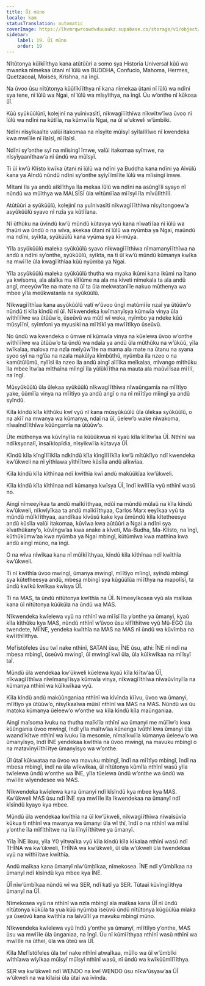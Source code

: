 ```yaml
---
title: Ũĩ mũno
locale: kam
statusTranslation: automatic
coverImage: https://lhvmrqwrcowdvduuaukz.supabase.co/storage/v1/object/public/strapi-uploads/small_cover-educacion-fundamental.webp-2d51a7828a2b1309555be27f7e2a61a0.webp
sidebar:
    label: 19. Ũĩ mũno
    order: 19
---
```

Nĩtũtonya kũĩkĩĩthya kana atũtũũri a somo sya Historia Universal kũũ wa mwanka nĩmekaa ũtani nĩ ĩũlũ wa BUDDHA, Confucio, Mahoma, Hermes, Quetzacoal, Moisés, Krishna, na ĩngĩ.

Na ũvoo ũsu nĩtũtonya kũũlĩkĩĩthya nĩ kana nĩmekaa ũtani nĩ ĩũlũ wa ndĩni sya tene, nĩ ĩũlũ wa Ngai, nĩ ĩũlũ wa mĩsyĩthya, na ĩngĩ. Ũu w’onthe nĩ kũkosa ũĩ.

Kũũ syũkũũlũnĩ, kolejinĩ na yuĩnivasĩtĩ, nĩkwagĩĩĩthĩwa nĩkwĩtw’ĩwa ũvoo nĩ ĩũlũ wa ndĩni na kũtĩĩa, na kũmwĩĩa Ngai, na ũĩ w’ukweli w’ũmbĩki.

Ndĩni nĩsyĩkaaĩte valũi itakomaa na nĩsyĩte mũĩsyĩ syĩlaĩlĩlwe nĩ kwendeka kwa mwĩĩle nĩ ĩlaĩsĩ, nĩ ĩlaĩsĩ.

Ndĩni sy’onthe syĩ na mĩisingĩ ĩmwe, valũi itakomaa syĩmwe, na nĩsyĩyaanĩthaw’a nĩ ũndũ wa mũĩsyĩ.

Ti ũĩ kw’ũ Klĩsto kwĩka ũtani nĩ ĩũlũ wa ndĩni ya Buddha kana ndĩni ya Aĩvũlũ kana ya Aĩndũ nũndũ ndĩni sy’onthe syĩyĩĩmĩĩte ĩũlũ wa mĩisingĩ ĩmwe.

Mĩtani ĩla ya andũ aĩkĩĩthya ĩla mekaa ĩũlũ wa ndĩni na asũngĩĩi syayo nĩ nũndũ wa mũĩthya wa MALSĨSĨ ũla wĩtũmĩĩaa mĩĩsyĩ ĩla mĩvũlĩthĩlĩ.

Atũtũũri a syũkũũlũ, kolejinĩ na yuĩnivasĩtĩ nĩkwagĩĩĩthĩwa nĩsyĩtongoew’a asyũkũũlũ syavo nĩ nzĩa ya kũtĩĩana.

Nĩ ũthũku na ũvĩndũ kw’ũ mũndũ kũtavya vyũ kana nĩwatĩĩaa nĩ ĩũlũ wa thaũri wa ũndũ o na wĩva, akekaa ũtani nĩ ĩũlũ wa nyũmba ya Ngai, maũndũ ma ndĩni, syĩkta, syũkũũlũ kana vyũma sya kĩ-mũya.

Yĩla asyũkũũlũ maleka syũkũũlũ syavo nĩkwagĩĩĩthĩwa nĩmamanyĩĩthĩwa na andũ a ndĩni sy’onthe, syũkũũlũ, syĩkta, na ti ũĩ kw’ũ mũndũ kũmanya kwĩka na mwĩĩle ũla kwagĩĩthĩaa kũũ nyũmba ya Ngai.

Yĩla asyũkũũlũ maleka syũkũũlũ thutha wa myaka ikũmi kana ikũmi na ĩtano ya kwĩsoma, ala alaĩka ma kĩlĩũme na ala ma kĩveti nĩmekala ta ala andũ angĩ, meeyũw’ĩte na mate na ũĩ ta ũla mekwatanĩĩe nakuo mũthenya wa mbee yĩla meũkwatanĩa na syũkũũlũ.

Nĩkwagĩĩthĩaa kana asyũkũũlũ vatĩ w’ũvoo ũngĩ matũmĩĩe nzaĩ ya ũtũũw’o nũndũ ti kĩla kĩndũ nĩ ũĩ. Nĩkwendeka kwĩmanyĩsya kũmwĩa vinya ũla wĩthĩĩĩwe wa ũtũũw’o, ũseũvũ wa mũtĩ wĩ weka, nyĩmbo ya ndeke kũũ mũsyĩĩnĩ, syĩmfoni ya myusiki na mĩĩtĩkĩ ya mwĩĩtĩkyo ũseũvũ.

No ũndũ wa kwendeka o ũmwe nĩ kũmwĩa vinya na kũelewa ũvoo w’onthe wĩthĩĩĩwe wa ũtũũw’o ta ũndũ wa ndaĩa ya andũ ũla mũthũku na w’ũkũũ, yĩla twĩkalaa, malova ma nzĩa meĩyũw’ĩte na mama ala mate na ũtanu na syana syoo syĩ na ng’ũa na nzala makũlya kĩmbũthũ, nyũmba ila nzeo o na kamũtũlũmũ, nyĩĩsĩ ila nzeo ila andũ aingĩ aĩĩĩka meĩkalaa, mĩvango mĩthũku ĩla mbee ĩtw’aa mĩthaĩna mĩingĩ ĩla yũlũkĩĩtha na mauta ala maũvĩĩsaa mĩĩlĩ, na ĩngĩ.

Mũsyũkũũlũ ũla ũlekaa syũkũũlũ nĩkwagĩĩthĩwa nĩwaũngamĩa na mĩĩtĩyo yake, ũũmĩĩa vinya na mĩĩtĩyo ya andũ angĩ o na nĩ mĩĩtĩyo mĩingĩ ya andũ syĩndũ.

Kĩla kĩndũ kĩla kĩthũku kwĩ vyũ nĩ kana mũsyũkũũlũ ũla ũlekaa syũkũũlũ, o na akĩĩ na mwanya wa kũmanya, ndaĩ na ũĩ, ũelew’o wake nĩwakoma, nĩwaĩndĩĩthĩwa kũũngamĩa na ũtũũw’o.

Ũte mũthenya wa kũvĩnyĩĩa na kũũũkwua nĩ kyaũ kĩla kĩĩtw’aa ŨĨ. Nthĩnĩ wa ndĩksyonalĩ, ĩnsaĩklopĩdia, nĩsyĩkwĩĩa kũtavya ŨĨ.

Kĩndũ kĩla kĩngĩlĩĩkĩla ndkĩndũ kĩla kĩngĩlĩĩkĩla kw’ũ mĩtũkĩlyo ndĩ kwendeka kw’ũkweli na nĩ yĩthĩawa yĩthĩĩtwe kũsĩla andũ aĩkwĩaa.

Kĩla kĩndũ kĩla kĩthĩnaa ndĩ kwĩthĩa kwĩ andũ makũũkĩaa kw’ũkweli.

Kĩla kĩndũ kĩla kĩthĩnaa ndĩ kũmanya kwĩsya ŨĨ, ĩndĩ kwĩlĩĩa vyũ nthĩnĩ wasũ no.

Aingĩ nĩmeeyĩkaa ta andũ maĩkĩĩthyaa, ndũĩ na mũndũ mũlaũ na kĩla kĩndũ kw’ũkweli, nĩkwĩyĩkaa ta andũ maĩkĩĩthyaa, Carlos Marx eeyĩkaa vyũ ta mũndũ mũĩkĩĩthyaa, aandĩkaa kĩvũsũ kake kya ũmũndũ kĩla kĩtetheesye andũ kũsĩla valũi itakomaa, kũvĩwa kwa aũtũũri a Ngai a ndĩni sya kĩvathũkany’o, kũvĩngw’aa kwa anake a kĩveti, Ma-Budha, Ma-Klĩsto, na ĩngĩ, kũthũkũmw’aa kwa nyũmba ya Ngai mbingĩ, kũtũmĩwa kwa mathĩna kwa andũ aingĩ mũno, na ĩngĩ.

O na wĩva nĩwĩkaa kana nĩ mũĩkĩĩthyaa, kĩndũ kĩla kĩthĩnaa ndĩ kwĩthĩa kw’ũkweli.

Ti nĩ kwĩthĩa ũvoo mwingĩ, ũmanya mwingĩ, mĩĩtĩyo mĩingĩ, syĩndũ mbingĩ sya kũtetheesya andũ, mbesa mbingĩ sya kũgũũlũa mĩĩthya na mapolĩsĩ, ta ũndũ kwĩkũ kwĩkaa kwĩsya ŨĨ.

Ti na MAS, ta ũndũ nĩtũtonya kwĩthĩa na ŨĨ. Nĩmeeyĩkosea vyũ ala maĩkaa kana ũĩ nĩtũtonya kũũkũla na ũndũ wa MAS.

Nĩkwendeka kwĩelewa vyũ na nthĩnĩ wa mĩĩsĩ ĩla y’onthe ya ũmanyi, kyaũ kĩla kĩthũku kya MAS, nũndũ nthĩnĩ w’ũvoo ũsu kĩfĩthĩtwe vyũ Mũ-EGO ũla twendete, MĨĨNE, yendeka kwĩthĩa na MAS na MAS nĩ ũndũ wa kũvĩmba na kwĩĩthĩĩthya.

Mefĩstófeles ũsu twĩ nake nthĩnĩ, SATAN ũsu, ĨNE ũsu, athi: ĨNE nĩ ndĩ na mbesa mbingĩ, ũseũvũ mwingĩ, ũĩ mwingĩ kwĩ ũla, ũla kũĩkwĩkaa na mĩĩsyĩ taĩ.

Mũndũ ũla wendekaa kw’ũkweli kũelewa kyaũ kĩla kĩĩtw’aa ŨĨ, nĩkwagĩĩthĩwa nĩwĩmanyĩĩsya kũmwĩa vinya, nĩkwagĩĩthĩwa nĩwaũvĩnyĩĩa na kũmanya nthĩnĩ wa kũĩkwĩkaa vyũ.

Kĩla kĩndũ andũ makũũnganiaa nthĩnĩ wa kĩvĩnda kĩĩvu, ũvoo wa ũmanyi, mĩĩtĩyo ya ũtũũw’o, nĩsyĩkaaĩwa mũisĩ nthĩnĩ wa MAS na MAS. Nũndũ wa ũu matoka kũmanya ũeleew’o w’onthe wa kĩla kĩndũ kĩla maũnganiaa.

Aingĩ maĩsoma ĩvuku na thutha maĩkĩĩa nthĩnĩ wa ũmanyi me mũĩĩw’o kwa kũũngania ũvoo mwingĩ, ĩndĩ yĩla maĩtw’aa kũnenga ĩvũthĩ kwa ũmanyi ũla waandĩkĩtwe nthĩnĩ wa ĩvuku ĩla mesomie, nĩmaĩkwĩĩa kũmanya ũeleew’o wa ũmanyĩsyo, ĩndĩ ĨNE yendekaa kwĩthĩa na ũvoo mwingĩ, na mavuku mbingĩ o na matavĩnyĩĩthĩĩtye ũmanyĩsyo wa w’onthe.

Ũĩ ũtaĩ kũkwataa na ũvoo wa mavuku mbingĩ, ĩndĩ na mĩĩtĩyo mbingĩ, ĩndĩ na mbesa mbingĩ, ĩndĩ na ũla wĩkwĩkaa, ũĩ nĩtũtonya kũmĩla nthĩnĩ wasũ yĩla twĩelewa ũndũ w’onthe wa ĨNE, yĩla tũelewa ũndũ w’onthe wa ũndũ wa mwĩĩle wĩyendesee wa MAS.

Nĩkwendeka kwĩelewa kana ũmanyĩ ndĩ kĩsĩndũ kya mbee kya MAS. Kw’ũkweli MAS ũsu ndĩ ĨNE sya mwĩĩle ĩla ĩkwendekaa na ũmanyĩ ndĩ kĩsĩndũ kyayo kya mbee.

Mũndũ ũla wendekaa kwĩthĩa na ũĩ kw’ũkweli, nĩkwagĩĩthĩwa nĩwaĩsũvĩa kũkua ti nthĩnĩ wa mwanya wa ũmanyi ũla wĩ thĩ, ĩndĩ o na nthĩnĩ wa mĩĩsĩ y’onthe ĩla mĩfĩthĩtwe na ĩla ĩĩnyĩĩthĩtwe ya ũmanyĩ.

Yĩla ĨNE ĩkuu, yĩla Y0 yĩtwaĩka vyũ kĩla kĩndũ kĩla kĩkalaa nthĩnĩ wasũ ndĩ THĨNA wa kw’ũkweli, THĨNA wa kw’ũkweli, ũĩ ũla w’ũkweli ũla twendekaa vyũ na wĩthĩĩtwe kwĩthĩa.

Andũ maĩkaa kana ũmanyĩ nĩw’ũmbĩkaa, nĩmekosea. ĨNE ndĩ y’ũmbĩkaa na ũmanyĩ ndĩ kĩsĩndũ kya mbee kya ĨNE.

ŨĨ nĩw’ũmbĩkaa nũndũ wĩ wa SER, ndĩ katĩ ya SER. Tũtaaĩ kũvĩngĩĩthya ũmanyĩ na ŨĨ.

Nĩmekosea vyũ na nthĩnĩ wa nzĩa mbingĩ ala maĩkaa kana ŨĨ nĩ ũndũ nĩtũtonya kũkũla ta yua kũũ nyũmba ĩseũvũ ũndũ nĩtũtonya kũgũũlũa mĩaka ya ũseũvũ kana kwĩthĩa na laĩvũĩlĩ ya mavuku mbingĩ mũno.

Nĩkwendeka kwĩelewa vyũ ĩndũ y’onthe ya ũmanyĩ, mĩĩtĩlyo y’onthe, MAS ũsu wa mwĩĩle ũla ũnganiaa, na ĩngĩ. Ũu nĩ kũmĩĩthyaa nthĩnĩ wasũ nthĩnĩ wa mwĩĩle na ũthei, ũla wa ũteũ wa ŨĨ.

Kĩla Mefĩstófeles ũla twĩ nake nthĩnĩ atwaĩkaa, mũĩlo wa ũĩ w’ũmbĩki wĩthĩawa wĩyĩkaa mũĩsyĩ mũĩsyĩ nthĩnĩ wasũ, nĩ ũndũ wa kwĩkũũmĩlĩĩthya.

SER wa kw’ũkweli ndĩ WENDO na kwĩ WENDO ũsu nĩkw’ũsyaw’aa ŨĨ w’ũkweli na wa kĩlaĩsi ũla ũtaĩ wa ĩvĩnda.

